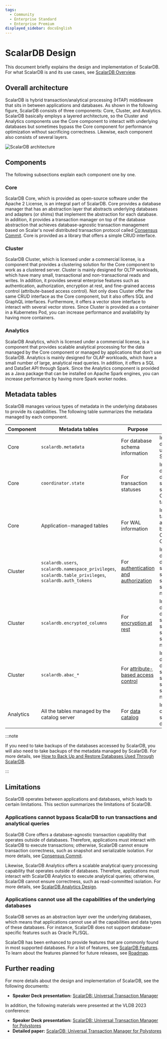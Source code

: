 ```yaml
---
tags:
  - Community
  - Enterprise Standard
  - Enterprise Premium
displayed_sidebar: docsEnglish
---
```


# ScalarDB Design

This document briefly explains the design and implementation of ScalarDB. For what ScalarDB is and its use cases, see [ScalarDB Overview](./overview.mdx).

## Overall architecture

ScalarDB is hybrid transaction/analytical processing (HTAP) middleware that sits in between applications and databases. As shown in the following figure, ScalarDB consists of three components: Core, Cluster, and Analytics. ScalarDB basically employs a layered architecture, so the Cluster and Analytics components use the Core component to interact with underlying databases but sometimes bypass the Core component for performance optimization without sacrificing correctness. Likewise, each component also consists of several layers. 

![ScalarDB architecture](images/scalardb-architecture.png)

## Components

The following subsections explain each component one by one.

### Core

ScalarDB Core, which is provided as open-source software under the Apache 2 License, is an integral part of ScalarDB. Core provides a database manager that has an abstraction layer that abstracts underlying databases and adapters (or shims) that implement the abstraction for each database. In addition, it provides a transaction manager on top of the database abstraction that achieves database-agnostic transaction management based on Scalar's novel distributed transaction protocol called [Consensus Commit](./consensus-commit.mdx). Core is provided as a library that offers a simple CRUD interface.

### Cluster

ScalarDB Cluster, which is licensed under a commercial license, is a component that provides a clustering solution for the Core component to work as a clustered server. Cluster is mainly designed for OLTP workloads, which have many small, transactional and non-transactional reads and writes. In addition, it provides several enterprise features such as authentication, authorization, encryption at rest, and fine-grained access control (attribute-based access control). Not only does Cluster offer the same CRUD interface as the Core component, but it also offers SQL and GraphQL interfaces. Furthermore, it offers a vector store interface to interact with several vector stores. Since Cluster is provided as a container in a Kubernetes Pod, you can increase performance and availability by having more containers.

### Analytics

ScalarDB Analytics, which is licensed under a commercial license, is a component that provides scalable analytical processing for the data managed by the Core component or managed by applications that don’t use ScalarDB. Analytics is mainly designed for OLAP workloads, which have a small number of large, analytical read queries. In addition, it offers a SQL and DataSet API through Spark. Since the Analytics component is provided as a Java package that can be installed on Apache Spark engines, you can increase performance by having more Spark worker nodes.

## Metadata tables

ScalarDB manages various types of metadata in the underlying databases to provide its capabilities. The following table summarizes the metadata managed by each component.

| Component | Metadata tables                                                                                        | Purpose                                                                               | Location                                                                    |
| --------- | ------------------------------------------------------------------------------------------------------ | ------------------------------------------------------------------------------------- | --------------------------------------------------------------------------- |
| Core      | `scalardb.metadata`                                                                                    | For database schema information                                                       | In all the databases under ScalarDB                                         |
| Core      | `coordinator.state`                                                                                    | For transaction statuses                                                              | In one designated database specified to store the Coordinator table         |
| Core      | Application-managed tables                                                                             | For WAL information                                                                   | In all the tables accessed by Consensus Commit                              |
| Cluster   | `scalardb.users`, `scalardb.namespace_privileges`, `scalardb.table_privileges`, `scalardb.auth_tokens` | For [authentication and authorization](./scalardb-cluster/scalardb-auth-with-sql.mdx) | In one designated database specified to store the scalardb system namespace |
| Cluster   | `scalardb.encrypted_columns`                                                                           | For [encryption at rest](./scalardb-cluster/encrypt-data-at-rest.mdx)                 | In one designated database specified to store the scalardb system namespace |
| Cluster   | `scalardb.abac_*`                                                                                      | For [attribute-based access control](./scalardb-cluster/authorize-with-abac.mdx)      | In one designated database specified to store the scalardb system namespace |
| Analytics | All the tables managed by the catalog server                                                           | For [data catalog](./scalardb-analytics/design.mdx#universal-data-catalog)            | In the catalog server database                                              |

:::note

If you need to take backups of the databases accessed by ScalarDB, you will also need to take backups of the metadata managed by ScalarDB. For more details, see [How to Back Up and Restore Databases Used Through ScalarDB](./backup-restore.mdx).

:::

## Limitations

ScalarDB operates between applications and databases, which leads to certain limitations. This section summarizes the limitations of ScalarDB.

### Applications cannot bypass ScalarDB to run transactions and analytical queries

ScalarDB Core offers a database-agnostic transaction capability that operates outside of databases. Therefore, applications must interact with ScalarDB to execute transactions; otherwise, ScalarDB cannot ensure transaction correctness, such as snapshot and serializable isolation. For more details, see [Consensus Commit](./consensus-commit.mdx).

Likewise, ScalarDB Analytics offers a scalable analytical query processing capability that operates outside of databases. Therefore, applications must interact with ScalarDB Analytics to execute analytical queries; otherwise, ScalarDB cannot ensure correctness, such as read-committed isolation. For more details, see [ScalarDB Analytics Design](./scalardb-analytics/design.mdx).

### Applications cannot use all the capabilities of the underlying databases

ScalarDB serves as an abstraction layer over the underlying databases, which means that applications cannot use all the capabilities and data types of these databases. For instance, ScalarDB does not support database-specific features such as Oracle PL/SQL.

ScalarDB has been enhanced to provide features that are commonly found in most supported databases. For a list of features, see [ScalarDB Features](./features.mdx). To learn about the features planned for future releases, see [Roadmap](./roadmap.mdx).

## Further reading

For more details about the design and implementation of ScalarDB, see the following documents:

- **Speaker Deck presentation:** [ScalarDB: Universal Transaction Manager](https://speakerdeck.com/scalar/scalar-db-universal-transaction-manager)

In addition, the following materials were presented at the VLDB 2023 conference:

- **Speaker Deck presentation:** [ScalarDB: Universal Transaction Manager for Polystores](https://speakerdeck.com/scalar/scalardb-universal-transaction-manager-for-polystores-vldb23)
- **Detailed paper:** [ScalarDB: Universal Transaction Manager for Polystores](https://www.vldb.org/pvldb/vol16/p3768-yamada.pdf)
